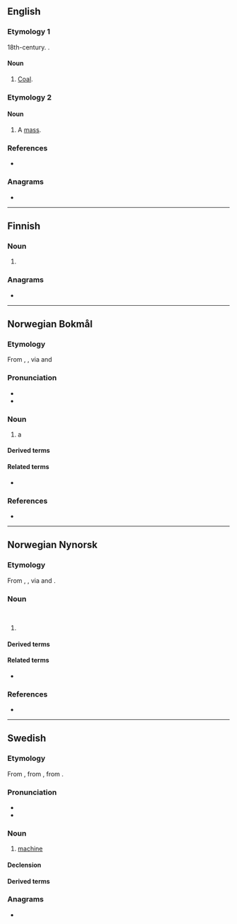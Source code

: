 ==English==

===Etymology 1===
18th-century.  {{unk|en|title=Etymology unknown}}.

====Noun====
{{en-noun|-}}

# {{lb|en|thieves' cant}} [[coal|Coal]].

===Etymology 2===
{{suffix|en|mass|kin}}

====Noun====
{{en-noun}}

# {{lb|en|Christianity}} A [[mass]].

===References===
* {{R:The Routledge Dictionary of Historical Slang}}

===Anagrams===
* {{anagrams|en|a=aikmns|Makins|kamsin|mikans}}

----

==Finnish==

===Noun===
{{head|fi|noun form}}

# {{infl of|fi|maski||gen|s}}

===Anagrams===
* {{anagrams|fi|a=aikmns|manksi}}

----

==Norwegian Bokmål==
{{wikipedia|lang=no}}

===Etymology===
From {{der|nb|grc|μαχανά}}, {{m|grc|μηχανή}}, via {{der|nb|la|machina}} and {{der|nb|fr|machine}}

===Pronunciation===
* {{IPA|nb|/mɑʂiːn/}}
* {{rhymes|nb|iːn}}

===Noun===
{{nb-noun-m1}}

# a {{l|en|machine}}

====Derived terms====
{{Template:User:Donnanz/der3-u|lang=nb
|blandemaskin
|dampmaskin
|datamaskin
|gravemaskin
|hullemaskin
|kjøkkenmaskin
|krigsmaskin
|maskinere
|maskingevær
|maskinist
|maskinkode
|maskinoversettelse
|maskinrom
|maskinsjef
|maskinvare
|maskinvask
|oppvaskmaskin
|regnemaskin
|romaskin
|skjæremaskin
|skrivemaskin
|stiftemaskin
|symaskin
|tjenermaskin
|vaskemaskin
|vertsmaskin
}}

====Related terms====
* {{l|nb|maskineri}}

===References===
* {{R:The Bokmål Dictionary}}

----

==Norwegian Nynorsk==
{{wikipedia|lang=nn}}

===Etymology===
From {{der|nn|grc|μαχανά}}, {{m|grc|μηχανή}}, via {{der|nn|la|machina}} and {{der|nn|fr|machine}}.

===Noun===
{{nn-noun-m1}}<br>
{{nn-noun-f1}}

# {{l|en|machine}}

====Derived terms====
{{Template:User:Donnanz/der3-u|lang=nn
|blandemaskin
|dampmaskin
|datamaskin
|gravemaskin
|[[kjøkenmaskin]], [[kjøkkenmaskin]]
|krigsmaskin
|[[maskinere]], [[maskinera]]
|maskingevær
|maskinist
|maskinkode
|maskinrom
|maskinsjef
|maskinvare
|maskinvask
|oppvaskmaskin
|romaskin
|skrivemaskin
|stiftemaskin
|symaskin
|vaskemaskin
}}

====Related terms====
* {{l|nn|maskineri}}

===References===
* {{R:The Nynorsk Dictionary}}

----

==Swedish==

===Etymology===
From {{der|sv|fr|machine}}, from {{der|sv|la|machina}}, from {{der|sv|grc|μαχανά}}.

===Pronunciation===
* {{IPA|sv|/maˈɧiːn/}}
* {{audio|sv|Sv-maskin.ogg|audio}}

===Noun===
{{sv-noun|c}}

# [[machine]]

====Declension====
{{sv-infl-noun-c-er}}

====Derived terms====
{{compoundsee|sv}}

===Anagrams===
* {{anagrams|sv|a=aikmns|ankism|kamins|minska}}